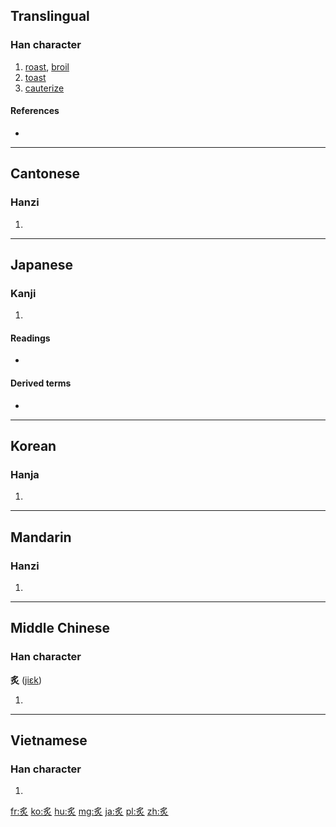 ==Translingual==

===Han character===
{{Han char|rn=86|rad=火|as=04|sn=8|four=27809|canj=BF}}

# [[roast]], [[broil]]
# [[toast]]
# [[cauterize]]

====References====
* {{Han ref|kx=0667.240|dkj=18922|dj=1077.030|hdz=32192.160|uh=7099|ud=28825|bh=AAA5|bd=43685}}

----

==Cantonese==

===Hanzi===
{{yue-hanzi|jyut=zek3, zik3|y=jek3, jik3}}

# {{defn|lang=yue|sort=火04}}

----

==Japanese==

===Kanji===
{{ja-kanji|grade=|rs=火04}}

# {{defn|lang=ja|sort=火04}}

====Readings====
* {{ja-readings|on=[[しゃ]] (sha), [[せき]] (seki)|kun=[[あぶる]] ([[炙る]], [[aburu]])}}

====Derived terms====
* {{l|ja|炙る|tr=[[あぶる]], aburu}}

----

==Korean==

===Hanja===
{{ko-hanja|hangeul=[[자]], [[적]]|eumhun=|rv=ja, jeok|mr=cha, chŏk|y=ca, cek}}

# {{defn|lang=ko|sort=火04}}

----

==Mandarin==

===Hanzi===
{{cmn-hanzi|pin=[[zhì]] ([[zhi4]])|wg=chih<sup>4</sup>}}

# {{defn|lang=cmn|sort=火04}}

----

==Middle Chinese==

===Han character===
'''炙''' ([[jiɛk]])

# {{defn|lang=ltc|sort=火04}}

----

==Vietnamese==

===Han character===
{{vi-hantu|[[chích]], [[chá]], [[chả]]|rs=火04}}

# {{defn|lang=vi|sort=火04}}

[[fr:炙]]
[[ko:炙]]
[[hu:炙]]
[[mg:炙]]
[[ja:炙]]
[[pl:炙]]
[[zh:炙]]